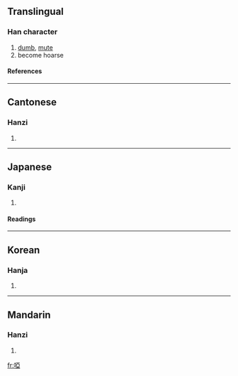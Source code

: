 {{see|哑|唖}}

==Translingual==
===Han character===
{{Han char|rn=30|rad=口|as=08|sn=11|four=6101<sub>7</sub>|canj=口一中一 (RMLM)}}
# [[dumb]], [[mute]]
# become hoarse
====References====
{{Han ref|kx=0196.150|dkj=03835|dj=0417.240|hdz=10636.070|uh=555E|ud=21854|bh=B0D7|bd=45271}}
----
==Cantonese==
===Hanzi===
{{yue-hanzi|jyut=|y=a1, a2}}
# {{defn|Cantonese}}
----
==Japanese==
===Kanji===
{{ja-kanji|grade=|rs=口08}}
# {{defn|Japanese}} 
====Readings====
{{ja-readings|on=[[あ]] (a)|kun=[[おし]] (oshi)}}
----
==Korean==
===Hanja===
{{ko-hanja|hangeul=아|rv=a|mr=a}}
# {{defn|Korean}}
----
==Mandarin==
===Hanzi===
{{cmn-hanzi|sim=哑|pin=[[yǎ]] ([[ya3]])|wg=ya<sup>3</sup>}}
# {{defn|Mandarin}}

[[fr:啞]]